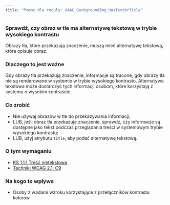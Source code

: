 ```yaml
---
title: "Pomoc dla reguły: HAAC_BackgroundImg_HasTextOrTitle"
---
```


<div className="toolHelp">
<Row>
<Column colLg={16} colMd={8} colSm={4} className="toolHead">

### Sprawdź, czy obraz w tle ma alternatywę tekstową w trybie wysokiego kontrastu

<div id="locLevel"></div>

Obrazy tła, które przekazują znaczenie, muszą mieć alternatywę tekstową, która opisuje obraz.

</Column>
</Row>
<Row>
<Column colLg={11} colMd={5} colSm={4} className="toolMain">

### Dlaczego to jest ważne
Gdy obrazy tła przekazują znaczenie, informacje są tracone, gdy obrazy tła nie są renderowane w systemie w trybie wysokiego kontrastu. Alternatywa tekstowa może dostarczyć tych informacji osobom, które korzystają z systemu o wysokim kontraście.

<div id="locSnippet"></div>

### Co zrobić

* Nie używaj obrazów w tle do przekazywania informacji;
* LUB, jeśli obraz tła przekazuje znaczenie, sprawdź, czy informacje są dostępne jako tekst podczas przeglądania treści w systemowym trybie wysokiego kontrastu;
* LUB, użyj atrybutu `title`, aby podać alternatywę tekstową.


</Column>
<Column colLg={5} colMd={3} colSm={4} className="toolLeft">

### O tym wymaganiu

* [KS 1.1.1 Treść nietekstowa](https://wcag.lepszyweb.pl/#non-text-content)
* [Techniki WCAG 2.1: C9](https://www.w3.org/WAI/WCAG21/Techniques/css/C9)

### Na kogo to wpływa

* Osoby z wadami wzroku korzystające z przełączników kontrastu kolorów

</Column>
</Row>
</div>

